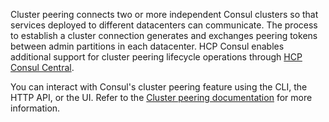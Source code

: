 Cluster peering connects two or more independent Consul clusters so that services deployed to different datacenters can communicate. The process to establish a cluster connection generates and exchanges peering tokens between admin partitions in each datacenter. HCP Consul enables additional support for cluster peering lifecycle operations through [HCP Consul Central](/hcp/docs/consul/concepts/consul-central).

You can interact with Consul's cluster peering feature using the CLI, the HTTP API, or the UI. Refer to the [Cluster peering documentation](/consul/docs/link/cluster-peering#guidance) for more information.